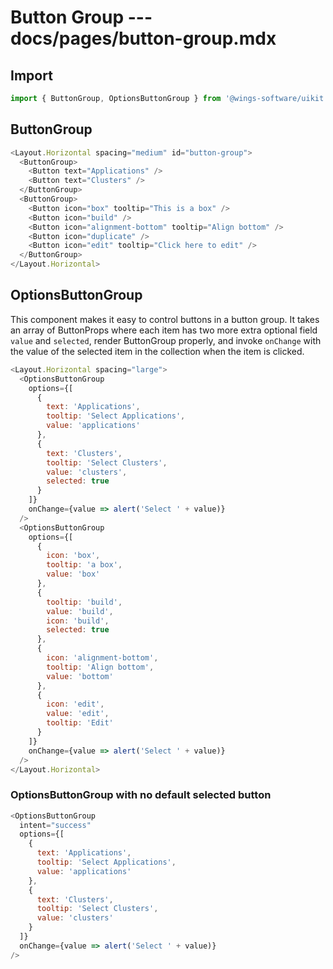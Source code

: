 # Button Group --- docs/pages/button-group.mdx

## Import

```js
import { ButtonGroup, OptionsButtonGroup } from '@wings-software/uikit'
```

## ButtonGroup

```js live=true
<Layout.Horizontal spacing="medium" id="button-group">
  <ButtonGroup>
    <Button text="Applications" />
    <Button text="Clusters" />
  </ButtonGroup>
  <ButtonGroup>
    <Button icon="box" tooltip="This is a box" />
    <Button icon="build" />
    <Button icon="alignment-bottom" tooltip="Align bottom" />
    <Button icon="duplicate" />
    <Button icon="edit" tooltip="Click here to edit" />
  </ButtonGroup>
</Layout.Horizontal>
```

## OptionsButtonGroup

This component makes it easy to control buttons in a button group. It takes an array of ButtonProps where each item has two more extra optional field `value` and `selected`, render ButtonGroup properly, and invoke `onChange` with the value of the selected item in the collection when the item is clicked.

```js live=true
<Layout.Horizontal spacing="large">
  <OptionsButtonGroup
    options={[
      {
        text: 'Applications',
        tooltip: 'Select Applications',
        value: 'applications'
      },
      {
        text: 'Clusters',
        tooltip: 'Select Clusters',
        value: 'clusters',
        selected: true
      }
    ]}
    onChange={value => alert('Select ' + value)}
  />
  <OptionsButtonGroup
    options={[
      {
        icon: 'box',
        tooltip: 'a box',
        value: 'box'
      },
      {
        tooltip: 'build',
        value: 'build',
        icon: 'build',
        selected: true
      },
      {
        icon: 'alignment-bottom',
        tooltip: 'Align bottom',
        value: 'bottom'
      },
      {
        icon: 'edit',
        value: 'edit',
        tooltip: 'Edit'
      }
    ]}
    onChange={value => alert('Select ' + value)}
  />
</Layout.Horizontal>
```

### OptionsButtonGroup with no default selected button

```js live=true
<OptionsButtonGroup
  intent="success"
  options={[
    {
      text: 'Applications',
      tooltip: 'Select Applications',
      value: 'applications'
    },
    {
      text: 'Clusters',
      tooltip: 'Select Clusters',
      value: 'clusters'
    }
  ]}
  onChange={value => alert('Select ' + value)}
/>
```
